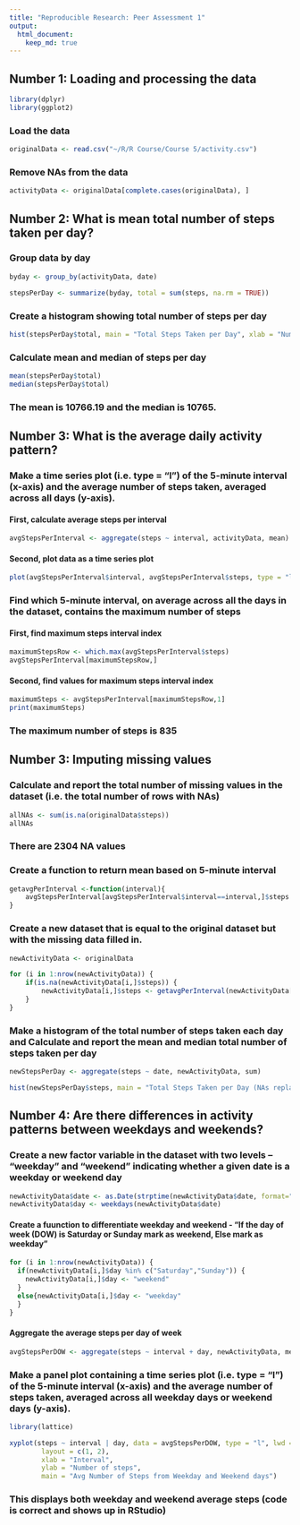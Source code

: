 ```yaml
---
title: "Reproducible Research: Peer Assessment 1"
output: 
  html_document:
    keep_md: true
---
```


## Number 1: Loading and processing the data

```r

library(dplyr)
library(ggplot2)
```

### Load the data

```r

originalData <- read.csv("~/R/R Course/Course 5/activity.csv")
```

### Remove NAs from the data

```r

activityData <- originalData[complete.cases(originalData), ]
```


## Number 2: What is mean total number of steps taken per day?

### Group data by day
```r

byday <- group_by(activityData, date)

stepsPerDay <- summarize(byday, total = sum(steps, na.rm = TRUE))

```

### Create a histogram showing total number of steps per day

```r

hist(stepsPerDay$total, main = "Total Steps Taken per Day", xlab = "Number of Steps per Day", ylab = "Frequency")

```

### Calculate mean and median of steps per day

```r

mean(stepsPerDay$total)
median(stepsPerDay$total)

```

### The mean is 10766.19 and the median is 10765.

## Number 3: What is the average daily activity pattern?

### Make a time series plot (i.e. type = "l") of the 5-minute interval (x-axis) and the average number of steps taken, averaged across all days (y-axis).

#### First, calculate average steps per interval

```r

avgStepsPerInterval <- aggregate(steps ~ interval, activityData, mean)
```

#### Second, plot data as a time series plot

```r

plot(avgStepsPerInterval$interval, avgStepsPerInterval$steps, type = "l", main = "Average Steps Taken Across All Days", xlab = "5 Minute Interval", ylab = "Average Number of Steps Taken")

```

### Find which 5-minute interval, on average across all the days in the dataset, contains the maximum number of steps

#### First, find maximum steps interval index

```r

maximumStepsRow <- which.max(avgStepsPerInterval$steps)
avgStepsPerInterval[maximumStepsRow,]


```

#### Second, find values for maximum steps interval index

```r

maximumSteps <- avgStepsPerInterval[maximumStepsRow,1]
print(maximumSteps)

```

### The maximum number of steps is 835

## Number 3: Imputing missing values

### Calculate and report the total number of missing values in the dataset (i.e. the total number of rows with NAs)

```r

allNAs <- sum(is.na(originalData$steps))
allNAs

```

### There are 2304 NA values

### Create a function to return mean based on 5-minute interval


```r
getavgPerInterval <-function(interval){
    avgStepsPerInterval[avgStepsPerInterval$interval==interval,]$steps
}

```

### Create a new dataset that is equal to the original dataset but with the missing data filled in.

```r
newActivityData <- originalData

for (i in 1:nrow(newActivityData)) {
    if(is.na(newActivityData[i,]$steps)) {
        newActivityData[i,]$steps <- getavgPerInterval(newActivityData[i,]$interval)
    }
}
```

### Make a histogram of the total number of steps taken each day and Calculate and report the mean and median total number of steps taken per day

```r
newStepsPerDay <- aggregate(steps ~ date, newActivityData, sum)

hist(newStepsPerDay$steps, main = "Total Steps Taken per Day (NAs replaced)", xlab = "Number of Steps per Day", ylab = "Frequency")

```


## Number 4: Are there differences in activity patterns between weekdays and weekends?

### Create a new factor variable in the dataset with two levels – “weekday” and “weekend” indicating whether a given date is a weekday or weekend day

```r

newActivityData$date <- as.Date(strptime(newActivityData$date, format="%Y-%m-%d"))
newActivityData$day <- weekdays(newActivityData$date)
```

#### Create a fuunction to differentiate weekday and weekend - "If the day of week (DOW) is Saturday or Sunday mark as weekend, Else mark as weekday"

```r

for (i in 1:nrow(newActivityData)) {
  if(newActivityData[i,]$day %in% c("Saturday","Sunday")) {
    newActivityData[i,]$day <- "weekend"
  }
  else{newActivityData[i,]$day <- "weekday"
  }
}

```

#### Aggregate the average steps per day of week

```r
avgStepsPerDOW <- aggregate(steps ~ interval + day, newActivityData, mean)
```

### Make a panel plot containing a time series plot (i.e. type = "l") of the 5-minute interval (x-axis) and the average number of steps taken, averaged across all weekday days or weekend days (y-axis).

```r
library(lattice)

xyplot(steps ~ interval | day, data = avgStepsPerDOW, type = "l", lwd = 2,
        layout = c(1, 2), 
        xlab = "Interval", 
        ylab = "Number of steps",
        main = "Avg Number of Steps from Weekday and Weekend days")

```

### This displays both weekday and weekend average steps (code is correct and shows up in RStudio)
